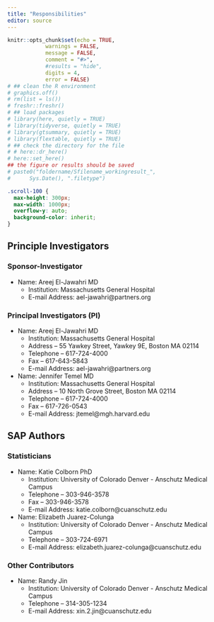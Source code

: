 ```yaml
---
title: "Responsibilities"
editor: source
---
```


```r
knitr::opts_chunk$set(echo = TRUE,
            warnings = FALSE,
            message = FALSE,
            comment = "#>",
            #results = "hide",
            digits = 4,
            error = FALSE)
# ## clean the R environment
# graphics.off()
# rm(list = ls())
# freshr::freshr()
# ## load packages
# library(here, quietly = TRUE)
# library(tidyverse, quietly = TRUE)
# library(gtsummary, quietly = TRUE)
# library(flextable, quietly = TRUE)
# ## check the directory for the file
# # here::dr_here()
# here::set_here()
## the figure or results should be saved 
# paste0("foldername/Sfilename_workingresult_", 
#      Sys.Date(), ".filetype")
```

```css
.scroll-100 {
  max-height: 300px;
  max-width: 1000px;
  overflow-y: auto;
  background-color: inherit;
}
```

## Principle Investigators {#sec-principle_investigators}

<!-- In this section, listing of principal investigators,  -->

<!-- clinical leads, and co-authors (if known) -->

### Sponsor-Investigator {#sec-sponsor_investigator}

-   Name: Areej El-Jawahri MD
    -   Institution: Massachusetts General Hospital
    -   E-mail Address: ael-jawahri\@partners.org

### Principal Investigators (PI) {#sec-principal_investigators}

-   Name: Areej El-Jawahri MD
    -   Institution: Massachusetts General Hospital
    -   Address – 55 Yawkey Street, Yawkey 9E, Boston MA 02114
    -   Telephone – 617-724-4000
    -   Fax – 617-643-5843
    -   E-mail Address: ael-jawahri\@partners.org
-   Name: Jennifer Temel MD
    -   Institution: Massachusetts General Hospital
    -   Address – 10 North Grove Street, Boston MA 02114
    -   Telephone – 617-724-4000
    -   Fax – 617-726-0543
    -   E-mail Address: jtemel\@mgh.harvard.edu

## SAP Authors {#sec-sap_authors}

<!-- Name and affiliation of SAP author(s) -->

### Statisticians {#sec-statisticians}

-   Name: Katie Colborn PhD
    -   Institution: University of Colorado Denver - Anschutz Medical Campus <!-- - Address – CU Anschutz Academic Office One 12631 East 17th Avenue, Aurora CO 80045 -->
    -   Telephone – 303-946-3578
    -   Fax – 303-946-3578
    -   E-mail Address: katie.colborn\@cuanschutz.edu

-   Name: Elizabeth Juarez-Colunga
    -   Institution: University of Colorado Denver - Anschutz Medical Campus 
    -   Telephone – 303-724-6971
    -   E-mail Address: elizabeth.juarez-colunga\@cuanschutz.edu

### Other Contributors {#sec-other_contributors}

-   Name: Randy Jin 
    -   Institution: University of Colorado Denver - Anschutz Medical Campus 
    -   Telephone – 314-305-1234
    -   E-mail Address: xin.2.jin\@cuanschutz.edu

<!--     -   Institution: -->
<!--     -   Address – -->
<!--     -   Telephone – -->
<!--     -   Fax – -->
<!--     -   E-mail Address: -->

<!-- names affiliations, and roles of other SAP contributors (e.g. senior statistician) -->
